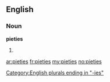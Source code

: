 ==English==

===Noun===
'''pieties'''

# {{plural of|[[piety]]}}

[[Category:English plurals ending in "-ies"]]

[[ar:pieties]]
[[fr:pieties]]
[[my:pieties]]
[[no:pieties]]